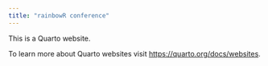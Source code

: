```yaml
---
title: "rainbowR conference"
---
```


This is a Quarto website.

To learn more about Quarto websites visit <https://quarto.org/docs/websites>.

